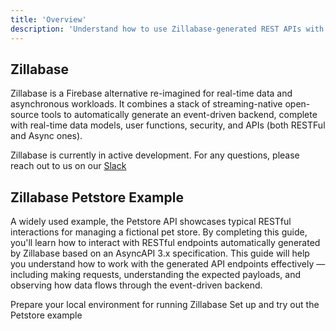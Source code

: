 ```yaml
---
title: 'Overview'
description: 'Understand how to use Zillabase-generated REST APIs with the Petstore example'
---
```


## Zillabase

Zillabase is a Firebase alternative re-imagined for real-time data and asynchronous workloads. It combines a stack of streaming-native open-source tools to automatically generate an event-driven backend, complete with real-time data models, user functions, security, and APIs (both RESTFul and Async ones).

<Note>Zillabase is currently in active development. For any questions, please reach out to us on our [Slack](https://aklivitycommunity.slack.com/join/shared_invite/zt-sy06wvr9-u6cPmBNQplX5wVfd9l2oIQ)</Note>

## Zillabase Petstore Example

A widely used example, the Petstore API showcases typical RESTful interactions for managing a fictional pet store. By completing this guide, you'll learn how to interact with RESTful endpoints automatically generated by Zillabase based on an AsyncAPI 3.x specification. This guide will help you understand how to work with the generated API endpoints effectively — including making requests, understanding the expected payloads, and observing how data flows through the event-driven backend.

<CardGroup cols={2}>
  <Card
    title="Prerequisite"
    icon="gears"
    href="https://test-1d1f3161.mintlify.app/zillabase-petstore/prerequisite"
  >
    Prepare your local environment for running Zillabase
  </Card>
  <Card
    title="Quickstart"
    icon="circle-play"
    href="https://test-1d1f3161.mintlify.app/zillabase-petstore/quickstart"
  >
    Set up and try out the Petstore example
  </Card>
</CardGroup>